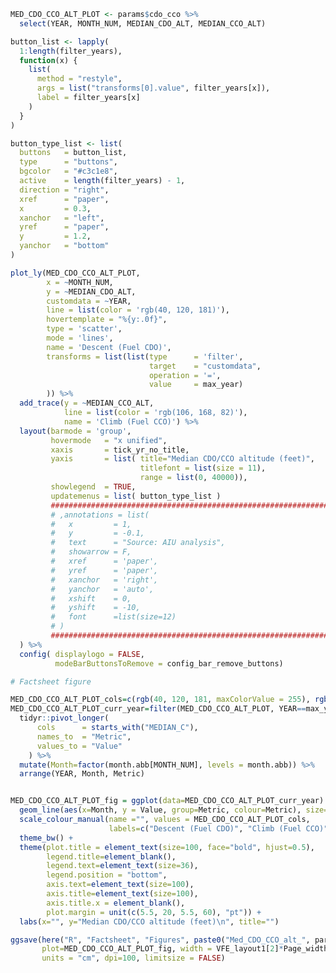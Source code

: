 
```r

MED_CDO_CCO_ALT_PLOT <- params$cdo_cco %>% 
  select(YEAR, MONTH_NUM, MEDIAN_CDO_ALT, MEDIAN_CCO_ALT)

button_list <- lapply(
  1:length(filter_years),
  function(x) {
    list(
      method = "restyle",
      args = list("transforms[0].value", filter_years[x]),
      label = filter_years[x]
    )
  }
)

button_type_list <- list(
  buttons   = button_list,
  type      = "buttons",
  bgcolor   = "#c3c1e8",
  active    = length(filter_years) - 1,
  direction = "right",
  xref      = "paper",
  x         = 0.3,
  xanchor   = "left",
  yref      = "paper",
  y         = 1.2,
  yanchor   = "bottom"
)

plot_ly(MED_CDO_CCO_ALT_PLOT, 
        x = ~MONTH_NUM, 
        y = ~MEDIAN_CDO_ALT, 
        customdata = ~YEAR, 
        line = list(color = 'rgb(40, 120, 181)'),
        hovertemplate = "%{y:.0f}",
        type = 'scatter',
        mode = 'lines',
        name = 'Descent (Fuel CDO)',
        transforms = list(list(type      = 'filter',
                               target    = "customdata",
                               operation = '=',
                               value     = max_year)
        )) %>% 
  add_trace(y = ~MEDIAN_CCO_ALT, 
            line = list(color = 'rgb(106, 168, 82)'),
            name = 'Climb (Fuel CCO)') %>%
  layout(barmode = 'group',
         hovermode   = "x unified",
         xaxis       = tick_yr_no_title,
         yaxis       = list( title="Median CDO/CCO altitude (feet)",
                             titlefont = list(size = 11),
                             range = list(0, 40000)),
         showlegend  = TRUE,
         updatemenus = list( button_type_list )
         ##############################################################################
         # ,annotations = list(
         #   x         = 1, 
         #   y         = -0.1, 
         #   text      = "Source: AIU analysis", 
         #   showarrow = F, 
         #   xref      = 'paper', 
         #   yref      = 'paper', 
         #   xanchor   = 'right', 
         #   yanchor   = 'auto', 
         #   xshift    = 0, 
         #   yshift    = -10,
         #   font      =list(size=12)
         # )          
         ##############################################################################
  ) %>% 
  config( displaylogo = FALSE,
          modeBarButtonsToRemove = config_bar_remove_buttons)

```

```r

# Factsheet figure

MED_CDO_CCO_ALT_PLOT_cols=c(rgb(40, 120, 181, maxColorValue = 255), rgb(106, 168, 82, maxColorValue = 255))
MED_CDO_CCO_ALT_PLOT_curr_year=filter(MED_CDO_CCO_ALT_PLOT, YEAR==max_year) %>% 
  tidyr::pivot_longer(
      cols      = starts_with("MEDIAN_C"),
      names_to  = "Metric",
      values_to = "Value"
    ) %>% 
  mutate(Month=factor(month.abb[MONTH_NUM], levels = month.abb)) %>% 
  arrange(YEAR, Month, Metric)


MED_CDO_CCO_ALT_PLOT_fig = ggplot(data=MED_CDO_CCO_ALT_PLOT_curr_year) +
  geom_line(aes(x=Month, y = Value, group=Metric, colour=Metric), size=2) +
  scale_colour_manual(name ="", values = MED_CDO_CCO_ALT_PLOT_cols,
                      labels=c("Descent (Fuel CDO)", "Climb (Fuel CCO)")) +
  theme_bw() +
  theme(plot.title = element_text(size=100, face="bold", hjust=0.5),
        legend.title=element_blank(),
        legend.text=element_text(size=36),
        legend.position = "bottom",
        axis.text=element_text(size=100),
        axis.title=element_text(size=100),
        axis.title.x = element_blank(),
        plot.margin = unit(c(5.5, 20, 5.5, 60), "pt")) +
  labs(x="", y="Median CDO/CCO altitude (feet)\n", title="")

ggsave(here("R", "Factsheet", "Figures", paste0("Med_CDO_CCO_alt_", params$icao, ".png")), 
       plot=MED_CDO_CCO_ALT_PLOT_fig, width = VFE_layout1[2]*Page_width, height = VFE_height1, 
       units = "cm", dpi=100, limitsize = FALSE)


```

